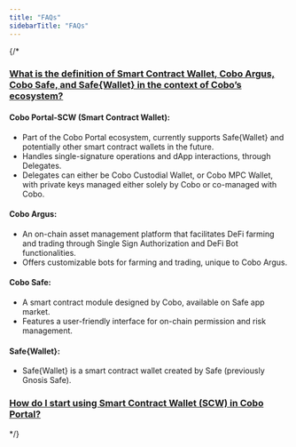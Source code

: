 ```yaml
---
title: "FAQs"
sidebarTitle: "FAQs"
---
```


{/*
### <u>**What is the definition of Smart Contract Wallet, Cobo Argus, Cobo Safe, and Safe&#123;Wallet&#125; in the context of Cobo’s ecosystem?**</u>

#### Cobo Portal-SCW (Smart Contract Wallet):
- Part of the Cobo Portal ecosystem, currently supports Safe&#123;Wallet&#125; and potentially other smart contract wallets in the future.
- Handles single-signature operations and dApp interactions, through Delegates.
- Delegates can either be Cobo Custodial Wallet, or Cobo MPC Wallet, with private keys managed either solely by Cobo or co-managed with Cobo.

#### Cobo Argus:
- An on-chain asset management platform that facilitates DeFi farming and trading through Single Sign Authorization and DeFi Bot functionalities.
- Offers customizable bots for farming and trading, unique to Cobo Argus.

#### Cobo Safe:
- A smart contract module designed by Cobo, available on Safe app market.
- Features a user-friendly interface for on-chain permission and risk management.

#### Safe&#123;Wallet&#125;:
- Safe&#123;Wallet&#125; is a smart contract wallet created by Safe (previously Gnosis Safe).

### <u>**How do I start using Smart Contract Wallet (SCW) in Cobo Portal?**</u>
*/}

